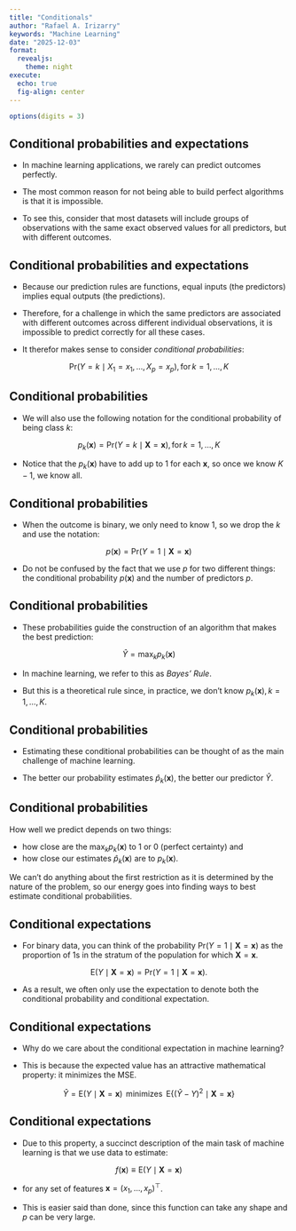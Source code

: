 ```yaml
---
title: "Conditionals"
author: "Rafael A. Irizarry"
keywords: "Machine Learning"
date: "2025-12-03"
format:
  revealjs:
    theme: night
execute:
  echo: true
  fig-align: center
---
```


```r
options(digits = 3)
```

## Conditional probabilities and expectations

- In machine learning applications, we rarely can predict outcomes perfectly.

- The most common reason for not being able to build perfect algorithms is that it is impossible.

- To see this, consider that most datasets will include groups of observations with the same exact observed values for all predictors, but with different outcomes.



## Conditional probabilities and expectations

- Because our prediction rules are functions, equal inputs (the predictors) implies equal outputs (the predictions).

- Therefore, for a challenge in which the same predictors are associated with different outcomes across different individual observations, it is impossible to predict correctly for all these cases.

- It therefor makes sense to consider _conditional probabilities_:


$$
\mbox{Pr}(Y=k \mid X_1 = x_1,\dots,X_p=x_p), \, \mbox{for}\,k=1,\dots,K 
$$



## Conditional probabilities


- We will also use the following notation for the conditional probability of being class $k$:


$$
p_k(\mathbf{x}) = \mbox{Pr}(Y=k \mid \mathbf{X}=\mathbf{x}), \, \mbox{for}\, k=1,\dots,K 
$$

- Notice that the $p_k(\mathbf{x})$ have to add up to 1 for each $\mathbf{x}$, so once we know $K-1$, we know all.

## Conditional probabilities


- When the outcome is binary, we only need to know 1, so we drop the $k$ and use the notation:

$$p(\mathbf{x}) = \mbox{Pr}(Y=1 \mid \mathbf{X}=\mathbf{x})$$



:::{.callout-note}
- Do not be confused by the fact that we use $p$ for two different things: the conditional probability $p(\mathbf{x})$ and the number of predictors $p$.

:::



## Conditional probabilities

- These probabilities guide the construction of an algorithm that makes the best prediction: 

$$\hat{Y} = \max_k p_k(\mathbf{x})$$ 

- In machine learning, we refer to this as _Bayes' Rule_.

- But this is a theoretical rule since, in practice, we don't know $p_k(\mathbf{x}), k=1,\dots,K$.



## Conditional probabilities

- Estimating these conditional probabilities can be thought of as the main challenge of machine learning.

- The better our probability estimates $\hat{p}_k(\mathbf{x})$, the better our predictor $\hat{Y}$.

## Conditional probabilities

How well we predict depends on two things: 

- how close are the $\max_k p_k(\mathbf{x})$ to 1 or 0 (perfect certainty) and
- how close our estimates $\hat{p}_k(\mathbf{x})$ are to $p_k(\mathbf{x})$.

We can't do anything about the first restriction as it is determined by the nature of the problem, so our energy goes into finding ways to best estimate conditional probabilities.





## Conditional expectations

- For binary data, you can think of the probability $\mbox{Pr}(Y=1 \mid \mathbf{X}=\mathbf{x})$ as the proportion of 1s in the stratum of the population for which $\mathbf{X}=\mathbf{x}$.

$$
\mbox{E}(Y \mid \mathbf{X}=\mathbf{x})=\mbox{Pr}(Y=1 \mid \mathbf{X}=\mathbf{x}). 
$$

- As a result, we often only use the expectation to denote both the conditional probability and conditional expectation.



## Conditional expectations 

- Why do we care about the conditional expectation in machine learning?

- This is because the expected value has an attractive mathematical property: it minimizes the MSE.


$$
\hat{Y} = \mbox{E}(Y \mid \mathbf{X}=\mathbf{x}) \, \mbox{ minimizes } \, \mbox{E}\{ (\hat{Y} - Y)^2  \mid  \mathbf{X}=\mathbf{x} \} 
$$ 




## Conditional expectations 


- Due to this property, a succinct description of the main task of machine learning is that we use data to estimate:

$$
f(\mathbf{x}) \equiv \mbox{E}( Y  \mid  \mathbf{X}=\mathbf{x} ) 
$$

- for any set of features $\mathbf{x} = (x_1, \dots, x_p)^\top$.

- This is easier said than done, since this function can take any shape and $p$ can be very large.



